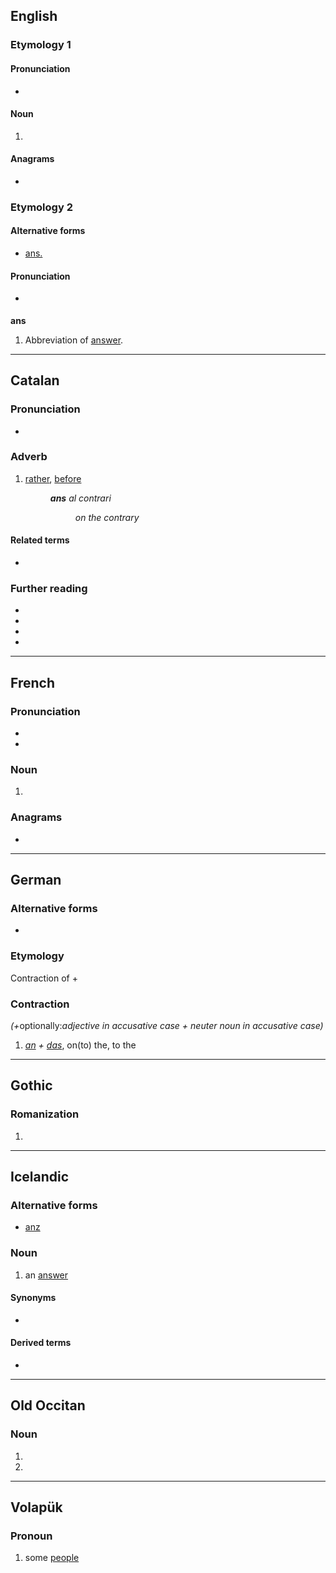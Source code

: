 {{also|ANS|äns|åns|ans.|-áns}}
==English==

=== Etymology 1 ===

====Pronunciation====

* {{a|GA}} {{IPA|/ˈænz/
| lang = en
}}

====Noun====
{{head|en|noun plural form}}

# {{plural of|an|lang=en}}

====Anagrams====

* {{anagrams|en|a=ans|-san|NAS|NAs|NSA|SAN|SAn|San|san}}

=== Etymology 2 ===

==== Alternative forms ====

* [[ans.]]

====Pronunciation====

* {{a|GA}} {{IPA|/ˈæns/
| lang = en
}}

'''ans'''

# Abbreviation of [[answer#English|answer]].

----

==Catalan==

===Pronunciation===
* {{ca-IPA}}

===Adverb===
{{ca-adv}}

# {{lb|ca|formal}} [[rather]], [[before]]
#: '''''ans''' al contrari''
#:: ''on the contrary''

====Related terms====
* {{l|ca|abans}}

===Further reading===
* {{R:IEC2}}
* {{R:GDLC}}
* {{R:DNV}}
* {{R:DCVB}}

----

==French==

===Pronunciation===
* {{IPA|/ɑ̃/|lang=fr}}
* {{audio|LL-Q150 (fra)-0x010C-ans.wav|Audio|lang=fr}}

===Noun===
{{head|fr|noun plural form|g=m-p}}

# {{inflection of|an||p|lang=fr}}

===Anagrams===
* {{l|fr|san}}

----

==German==

===Alternative forms===
* {{l|de|an's}}

===Etymology===
Contraction of {{m|de|an}} + {{m|de|das}}

===Contraction===
{{head|de|contraction}} ''(+ ''optionally:'' adjective in accusative case + neuter noun in accusative case)''

# ''[[an#German|an]] + [[das#German|das]]'', on(to) the, to the

----

==Gothic==

===Romanization===
{{got-rom}}

# {{romanization of|got|𐌰𐌽𐍃}}

----

==Icelandic==

===Alternative forms===
* {{qualifier|obsolete}} [[anz]]

===Noun===
{{is-noun|f}}

# {{lb|is|rare}} an [[answer]]

====Synonyms====
* {{sense|an answer}} {{l|is|svar|g=n}}

====Derived terms====
* {{l|is|ansa}}

----

==Old Occitan==

===Noun===
{{head|pro|noun form|g=m-p}}

# {{inflection of|an||nom|p|lang=pro}}
# {{inflection of|an||obl|s|lang=pro}}

----

==Volapük==

===Pronoun===
{{head|vo|pronoun}}

# some [[people]]